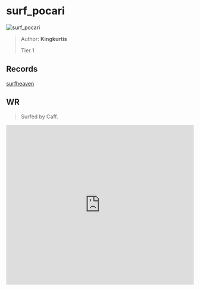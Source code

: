 
# surf_pocari

![surf_pocari](https://raw.githubusercontent.com/Sayt123/SurfMapPics/Maps-and-bonuses/csgo/surf_pocari.jpg)

> Author: **Kingkurtis**
>
> Tier 1

## Records

[surfheaven](https://surfheaven.eu/map/surf_pocari)

## WR

> Surfed by Caff.

<iframe
width="100%"
height="430"
src="https://www.youtube.com/embed/fwCIN93DOuI"
frameborder="0"
allow="accelerometer; autoplay; clipboard-write; encrypted-media; gyroscope; picture-in-picture"
allowFullScreen
/>

```md

[Surf Timer] - Caff finished in 01:59:87 (WR -00:01:76). Improving by 00:05:41
[Surf Timer] - Caff beat the map record! Rank: 1/234

Previous WR holder: favs


```
                